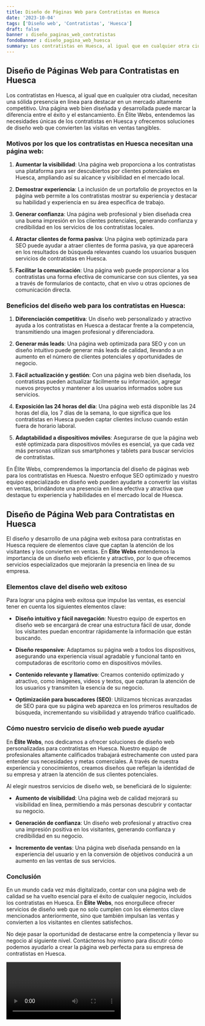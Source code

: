 ```yaml
---
title: Diseño de Páginas Web para Contratistas en Huesca
date: '2023-10-04'
tags: ['Diseño web', 'Contratistas', 'Huesca']
draft: false
banner : diseño_paginas_web_contratistas
fondoBanner : diseño_pagina_web_huesca
summary: Los contratistas en Huesca, al igual que en cualquier otra ciudad, necesitan una sólida presencia en línea para destacar en un mercado altamente competitivo. Una página web bien diseñada y desarrollada puede marcar la diferencia entre el éxito y el estancamiento. En Élite Webs, entendemos las necesidades únicas de los contratistas en Huesca y ofrecemos soluciones de diseño web que convierten las visitas en ventas tangibles.
---
```


## Diseño de Páginas Web para Contratistas en Huesca

Los contratistas en Huesca, al igual que en cualquier otra ciudad, necesitan una sólida presencia en línea para destacar en un mercado altamente competitivo. Una página web bien diseñada y desarrollada puede marcar la diferencia entre el éxito y el estancamiento. En Élite Webs, entendemos las necesidades únicas de los contratistas en Huesca y ofrecemos soluciones de diseño web que convierten las visitas en ventas tangibles.

### Motivos por los que los contratistas en Huesca necesitan una página web:

1. **Aumentar la visibilidad**: Una página web proporciona a los contratistas una plataforma para ser descubiertos por clientes potenciales en Huesca, ampliando así su alcance y visibilidad en el mercado local.

2. **Demostrar experiencia**: La inclusión de un portafolio de proyectos en la página web permite a los contratistas mostrar su experiencia y destacar su habilidad y experiencia en su área específica de trabajo.

3. **Generar confianza**: Una página web profesional y bien diseñada crea una buena impresión en los clientes potenciales, generando confianza y credibilidad en los servicios de los contratistas locales.

4. **Atractar clientes de forma pasiva**: Una página web optimizada para SEO puede ayudar a atraer clientes de forma pasiva, ya que aparecerá en los resultados de búsqueda relevantes cuando los usuarios busquen servicios de contratistas en Huesca.

5. **Facilitar la comunicación**: Una página web puede proporcionar a los contratistas una forma efectiva de comunicarse con sus clientes, ya sea a través de formularios de contacto, chat en vivo u otras opciones de comunicación directa.

### Beneficios del diseño web para los contratistas en Huesca:

1. **Diferenciación competitiva**: Un diseño web personalizado y atractivo ayuda a los contratistas en Huesca a destacar frente a la competencia, transmitiendo una imagen profesional y diferenciadora.

2. **Generar más leads**: Una página web optimizada para SEO y con un diseño intuitivo puede generar más leads de calidad, llevando a un aumento en el número de clientes potenciales y oportunidades de negocio.

3. **Fácil actualización y gestión**: Con una página web bien diseñada, los contratistas pueden actualizar fácilmente su información, agregar nuevos proyectos y mantener a los usuarios informados sobre sus servicios.

4. **Exposición las 24 horas del día**: Una página web está disponible las 24 horas del día, los 7 días de la semana, lo que significa que los contratistas en Huesca pueden captar clientes incluso cuando están fuera de horario laboral.

5. **Adaptabilidad a dispositivos móviles**: Asegurarse de que la página web esté optimizada para dispositivos móviles es esencial, ya que cada vez más personas utilizan sus smartphones y tablets para buscar servicios de contratistas.

En Élite Webs, comprendemos la importancia del diseño de páginas web para los contratistas en Huesca. Nuestro enfoque SEO optimizado y nuestro equipo especializado en diseño web pueden ayudarte a convertir las visitas en ventas, brindándote una presencia en línea efectiva y atractiva que destaque tu experiencia y habilidades en el mercado local de Huesca.

<GifSeo />

<Cta />

## Diseño de Página Web para Contratistas en Huesca

El diseño y desarrollo de una página web exitosa para contratistas en Huesca requiere de elementos clave que captan la atención de los visitantes y los convierten en ventas. En **Élite Webs** entendemos la importancia de un diseño web eficiente y atractivo, por lo que ofrecemos servicios especializados que mejorarán la presencia en línea de su empresa.

### Elementos clave del diseño web exitoso

Para lograr una página web exitosa que impulse las ventas, es esencial tener en cuenta los siguientes elementos clave:

- **Diseño intuitivo y fácil navegación**: Nuestro equipo de expertos en diseño web se encargará de crear una estructura fácil de usar, donde los visitantes puedan encontrar rápidamente la información que están buscando.

- **Diseño responsive**: Adaptamos su página web a todos los dispositivos, asegurando una experiencia visual agradable y funcional tanto en computadoras de escritorio como en dispositivos móviles. 

- **Contenido relevante y llamativo**: Creamos contenido optimizado y atractivo, como imágenes, videos y textos, que capturan la atención de los usuarios y transmiten la esencia de su negocio.

- **Optimización para buscadores (SEO)**: Utilizamos técnicas avanzadas de SEO para que su página web aparezca en los primeros resultados de búsqueda, incrementando su visibilidad y atrayendo tráfico cualificado.

### Cómo nuestro servicio de diseño web puede ayudar

En **Élite Webs**, nos dedicamos a ofrecer soluciones de diseño web personalizadas para contratistas en Huesca. Nuestro equipo de profesionales altamente calificados trabajará estrechamente con usted para entender sus necesidades y metas comerciales. A través de nuestra experiencia y conocimientos, creamos diseños que reflejan la identidad de su empresa y atraen la atención de sus clientes potenciales.

Al elegir nuestros servicios de diseño web, se beneficiará de lo siguiente:

- **Aumento de visibilidad**: Una página web de calidad mejorará su visibilidad en línea, permitiendo a más personas descubrir y contactar su negocio.

- **Generación de confianza**: Un diseño web profesional y atractivo crea una impresión positiva en los visitantes, generando confianza y credibilidad en su negocio.

- **Incremento de ventas**: Una página web diseñada pensando en la experiencia del usuario y en la conversión de objetivos conducirá a un aumento en las ventas de sus servicios.

### Conclusión

En un mundo cada vez más digitalizado, contar con una página web de calidad se ha vuelto esencial para el éxito de cualquier negocio, incluidos los contratistas en Huesca. En **Élite Webs**, nos enorgullece ofrecer servicios de diseño web que no solo cumplen con los elementos clave mencionados anteriormente, sino que también impulsan las ventas y convierten a los visitantes en clientes satisfechos.

No deje pasar la oportunidad de destacarse entre la competencia y llevar su negocio al siguiente nivel. Contáctenos hoy mismo para discutir cómo podemos ayudarlo a crear la página web perfecta para su empresa de contratistas en Huesca.

<Video />

<CtaBot job='Contratistas' city='Huesca'/>

<Gmaps query='Huesca+españa+maps' />